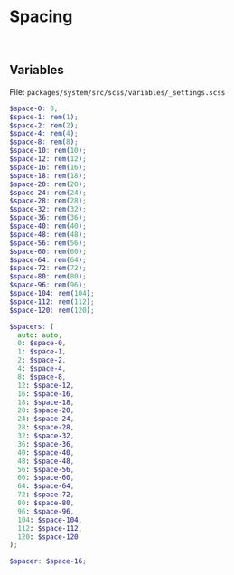 
<Meta title='Blocks/Spacing' />

# Spacing

<br />

## Variables

File: `packages/system/src/scss/variables/_settings.scss`

```scss
$space-0: 0;
$space-1: rem(1);
$space-2: rem(2);
$space-4: rem(4);
$space-8: rem(8);
$space-10: rem(10);
$space-12: rem(12);
$space-16: rem(16);
$space-18: rem(18);
$space-20: rem(20);
$space-24: rem(24);
$space-28: rem(28);
$space-32: rem(32);
$space-36: rem(36);
$space-40: rem(40);
$space-48: rem(48);
$space-56: rem(56);
$space-60: rem(60);
$space-64: rem(64);
$space-72: rem(72);
$space-80: rem(80);
$space-96: rem(96);
$space-104: rem(104);
$space-112: rem(112);
$space-120: rem(120);

$spacers: (
  auto: auto,
  0: $space-0,
  1: $space-1,
  2: $space-2,
  4: $space-4,
  8: $space-8,
  12: $space-12,
  16: $space-16,
  18: $space-18,
  20: $space-20,
  24: $space-24,
  28: $space-28,
  32: $space-32,
  36: $space-36,
  40: $space-40,
  48: $space-48,
  56: $space-56,
  60: $space-60,
  64: $space-64,
  72: $space-72,
  80: $space-80,
  96: $space-96,
  104: $space-104,
  112: $space-112,
  120: $space-120
);

$spacer: $space-16;
```
